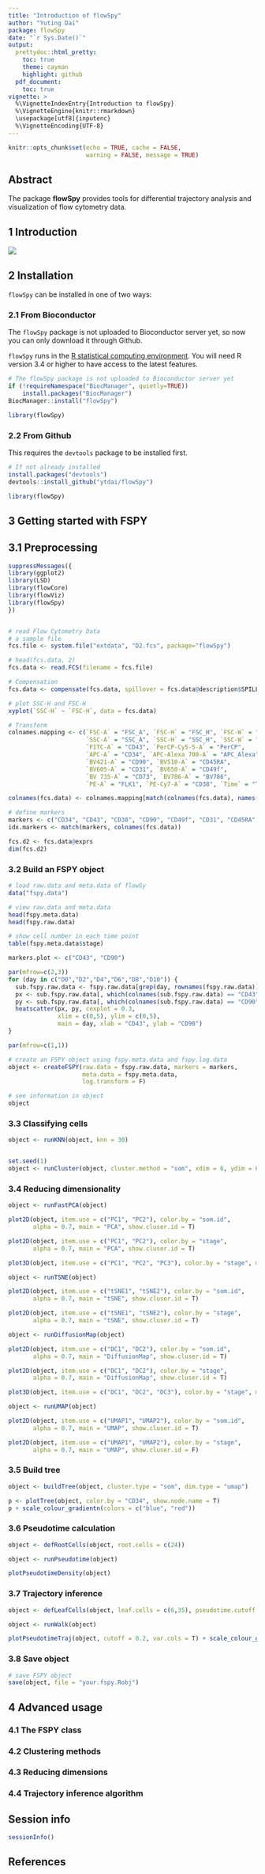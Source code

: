 ```yaml
---
title: "Introduction of flowSpy"
author: "Yuting Dai"
package: flowSpy
date: "`r Sys.Date()`"
output:
  prettydoc::html_pretty:
    toc: true
    theme: cayman
    highlight: github
  pdf_document:
    toc: true
vignette: >
  %\VignetteIndexEntry{Introduction to flowSpy}
  %\VignetteEngine{knitr::rmarkdown}
  \usepackage[utf8]{inputenc}
  %\VignetteEncoding{UTF-8}
---
```


```r
knitr::opts_chunk$set(echo = TRUE, cache = FALSE, 
                      warning = FALSE, message = TRUE)
```

## Abstract

The package **flowSpy** provides tools for differential trajectory analysis and visualization of flow cytometry data.



## 1 Introduction


<img src="../man/figures/Workflow.jpg" align="center" />


## 2 Installation

`flowSpy` can be installed in one of two ways:

### 2.1 From Bioconductor 

The `flowSpy` package is not uploaded to Bioconductor server yet, so now you can only download it through Github.

`flowSpy` runs in the [R statistical computing environment](https://www.r-project.org/). You will need R version 3.4 or higher to have access to the latest features. 

``` r

# The flowSpy package is not uploaded to Bioconductor server yet
if (!requireNamespace("BiocManager", quietly=TRUE))
    install.packages("BiocManager")
BiocManager::install("flowSpy")

library(flowSpy)

```

### 2.2 From Github

This requires the `devtools` package to be installed first.

``` r

# If not already installed
install.packages("devtools") 
devtools::install_github("ytdai/flowSpy")

library(flowSpy)

```

## 3 Getting started with FSPY

## 3.1 Preprocessing

``` r

suppressMessages({
library(ggplot2)
library(LSD)
library(flowCore)
library(flowViz)
library(flowSpy)
})


# read Flow Cytometry Data
# a sample file
fcs.file <- system.file("extdata", "D2.fcs", package="flowSpy")

# head(fcs.data, 2)
fcs.data <- read.FCS(filename = fcs.file)

# Compensation
fcs.data <- compensate(fcs.data, spillover = fcs.data@description$SPILL)

# plot SSC-H and FSC-H
xyplot(`SSC-H` ~ `FSC-H`, data = fcs.data)

```



``` r
# Transform
colnames.mapping <- c(`FSC-A` = "FSC_A", `FSC-H` = "FSC_H", `FSC-W` = "FSC_W", 
                      `SSC-A` = "SSC_A", `SSC-H` = "SSC_H", `SSC-W` = "SSC_W",
                      `FITC-A` = "CD43", `PerCP-Cy5-5-A` = "PerCP", 
                      `APC-A` = "CD34", `APC-Alexa 700-A` = "APC_Alexa", 
                      `BV421-A` = "CD90", `BV510-A` = "CD45RA",
                      `BV605-A` = "CD31", `BV650-A` = "CD49f", 
                      `BV 735-A` = "CD73", `BV786-A` = "BV786", 
                      `PE-A` = "FLK1", `PE-Cy7-A` = "CD38", `Time` = "Time")

colnames(fcs.data) <- colnames.mapping[match(colnames(fcs.data), names(colnames.mapping))]

# define markers
markers <- c("CD34", "CD43", "CD38", "CD90", "CD49f", "CD31", "CD45RA", "FLK1", "CD73")
idx.markers <- match(markers, colnames(fcs.data))

fcs.d2 <- fcs.data@exprs
dim(fcs.d2)

```


### 3.2 Build an FSPY object

``` r

# load raw.data and meta.data of flowSy
data("fspy.data")

# view raw.data and meta.data
head(fspy.meta.data)
head(fspy.raw.data)

# show cell number in each time point
table(fspy.meta.data$stage)

markers.plot <- c("CD43", "CD90")

par(mfrow=c(2,3))
for (day in c("D0","D2","D4","D6","D8","D10")) {
  sub.fspy.raw.data <- fspy.raw.data[grep(day, rownames(fspy.raw.data)), ]
  px <- sub.fspy.raw.data[, which(colnames(sub.fspy.raw.data) == "CD43")]
  py <- sub.fspy.raw.data[, which(colnames(sub.fspy.raw.data) == "CD90")]
  heatscatter(px, py, cexplot = 0.3,
              xlim = c(0,5), ylim = c(0,5),
              main = day, xlab = "CD43", ylab = "CD90")
}


```


``` r
par(mfrow=c(1,1))

# create an FSPY object using fspy.meta.data and fspy.log.data
object <- createFSPY(raw.data = fspy.raw.data, markers = markers,
                     meta.data = fspy.meta.data,
                     log.transform = F)

# see information in object
object

```

### 3.3 Classifying cells

``` r

object <- runKNN(object, knn = 30)


set.seed(1)
object <- runCluster(object, cluster.method = "som", xdim = 6, ydim = 6)

```


### 3.4 Reducing dimensionality

``` r

object <- runFastPCA(object)

plot2D(object, item.use = c("PC1", "PC2"), color.by = "som.id", 
       alpha = 0.7, main = "PCA", show.cluser.id = T)

plot2D(object, item.use = c("PC1", "PC2"), color.by = "stage", 
       alpha = 0.7, main = "PCA", show.cluser.id = T)

```

``` r

plot3D(object, item.use = c("PC1", "PC2", "PC3"), color.by = "stage", main = "PCA")

```


``` r

object <- runTSNE(object)

plot2D(object, item.use = c("tSNE1", "tSNE2"), color.by = "som.id", 
       alpha = 0.7, main = "tSNE", show.cluser.id = T)

plot2D(object, item.use = c("tSNE1", "tSNE2"), color.by = "stage", 
       alpha = 0.7, main = "tSNE", show.cluser.id = T)

```


``` r

object <- runDiffusionMap(object)

plot2D(object, item.use = c("DC1", "DC2"), color.by = "som.id", 
       alpha = 0.7, main = "DiffusionMap", show.cluser.id = T)

plot2D(object, item.use = c("DC1", "DC2"), color.by = "stage", 
       alpha = 0.7, main = "DiffusionMap", show.cluser.id = T)
```

``` r

plot3D(object, item.use = c("DC1", "DC2", "DC3"), color.by = "stage", main = "DiffusionMap")

```


``` r

object <- runUMAP(object)

plot2D(object, item.use = c("UMAP1", "UMAP2"), color.by = "som.id", 
       alpha = 0.7, main = "UMAP", show.cluser.id = T)

plot2D(object, item.use = c("UMAP1", "UMAP2"), color.by = "stage", 
       alpha = 0.7, main = "UMAP", show.cluser.id = F)

```

### 3.5 Build tree

``` r
object <- buildTree(object, cluster.type = "som", dim.type = "umap")

p <- plotTree(object, color.by = "CD34", show.node.name = T) 
p + scale_colour_gradientn(colors = c("blue", "red"))
```


### 3.6 Pseudotime calculation

``` r

object <- defRootCells(object, root.cells = c(24))

object <- runPseudotime(object)

plotPseudotimeDensity(object)

```



### 3.7 Trajectory inference

``` r

object <- defLeafCells(object, leaf.cells = c(6,35), pseudotime.cutoff = 0.5)

object <- runWalk(object)

plotPseudotimeTraj(object, cutoff = 0.2, var.cols = T) + scale_colour_gradientn(colors = c("blue", "red"))


```



### 3.8 Save object


``` r

# save FSPY object
save(object, file = "your.fspy.Robj")

```

## 4 Advanced usage


### 4.1 The FSPY class


### 4.2 Clustering methods


### 4.3 Reducing dimensions


### 4.4 Trajectory inference algorithm


## Session info 

``` r
sessionInfo()
```


## References




